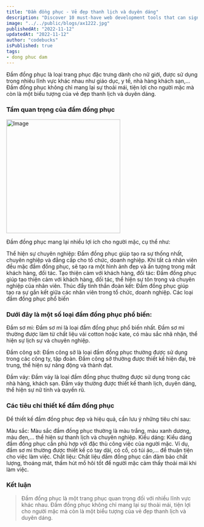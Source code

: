 ```yaml
---
title: "Đầm đồng phục - Vẻ đẹp thanh lịch và duyên dáng"
description: "Discover 10 must-have web development tools that can significantly boost your productivity, streamline your workflow, and enhance code quality."
image: "../../public/blogs/ax1222.jpg"
publishedAt: "2022-11-12"
updatedAt: "2022-11-12"
author: "codebucks"
isPublished: true
tags:
- dong phuc dam
---
```




Đầm đồng phục là loại trang phục đặc trưng dành cho nữ giới, được sử dụng trong nhiều lĩnh vực khác nhau như giáo dục, y tế, nhà hàng khách sạn,... Đầm đồng phục không chỉ mang lại sự thoải mái, tiện lợi cho người mặc mà còn là một biểu tượng của vẻ đẹp thanh lịch và duyên dáng.

### Tầm quan trọng của đầm đồng phục

<Image
  src="/blogs/ax1236.jpg"
  width="300"
  height="300"
  alt="Image"
  sizes="100vw"
/>

Đầm đồng phục mang lại nhiều lợi ích cho người mặc, cụ thể như:

Thể hiện sự chuyên nghiệp: Đầm đồng phục giúp tạo ra sự thống nhất, chuyên nghiệp và đẳng cấp cho tổ chức, doanh nghiệp. Khi tất cả nhân viên đều mặc đầm đồng phục, sẽ tạo ra một hình ảnh đẹp và ấn tượng trong mắt khách hàng, đối tác.
Tạo thiện cảm với khách hàng, đối tác: Đầm đồng phục giúp tạo thiện cảm với khách hàng, đối tác, thể hiện sự tôn trọng và chuyên nghiệp của nhân viên.
Thúc đẩy tinh thần đoàn kết: Đầm đồng phục giúp tạo ra sự gắn kết giữa các nhân viên trong tổ chức, doanh nghiệp.
Các loại đầm đồng phục phổ biến

### Dưới đây là một số loại đầm đồng phục phổ biến:

Đầm sơ mi: Đầm sơ mi là loại đầm đồng phục phổ biến nhất. Đầm sơ mi thường được làm từ chất liệu vải cotton hoặc kate, có màu sắc nhã nhặn, thể hiện sự lịch sự và chuyên nghiệp.

Đầm công sở: Đầm công sở là loại đầm đồng phục thường được sử dụng trong các công ty, tập đoàn. Đầm công sở thường được thiết kế hiện đại, trẻ trung, thể hiện sự năng động và thành đạt.

Đầm váy: Đầm váy là loại đầm đồng phục thường được sử dụng trong các nhà hàng, khách sạn. Đầm váy thường được thiết kế thanh lịch, duyên dáng, thể hiện sự nữ tính và quyến rũ.

### Các tiêu chí thiết kế đầm đồng phục

Để thiết kế đầm đồng phục đẹp và hiệu quả, cần lưu ý những tiêu chí sau:

Màu sắc: Màu sắc đầm đồng phục thường là màu trắng, màu xanh dương, màu đen,... thể hiện sự thanh lịch và chuyên nghiệp.
Kiểu dáng: Kiểu dáng đầm đồng phục cần phù hợp với đặc thù công việc của người mặc. Ví dụ, đầm sơ mi thường được thiết kế có tay dài, có cổ, có túi áo,... để thuận tiện cho việc làm việc.
Chất liệu: Chất liệu đầm đồng phục cần đảm bảo chất lượng, thoáng mát, thấm hút mồ hôi tốt để người mặc cảm thấy thoải mái khi làm việc.
### Kết luận

> Đầm đồng phục là một trang phục quan trọng đối với nhiều lĩnh vực khác nhau. Đầm đồng phục không chỉ mang lại sự thoải mái, tiện lợi cho người mặc mà còn là một biểu tượng của vẻ đẹp thanh lịch và duyên dáng.
